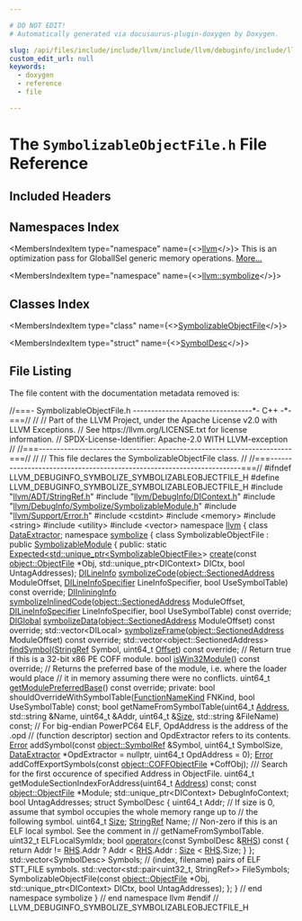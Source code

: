 ```yaml
---

# DO NOT EDIT!
# Automatically generated via docusaurus-plugin-doxygen by Doxygen.

slug: /api/files/include/include/llvm/include/llvm/debuginfo/include/llvm/debuginfo/symbolize/symbolizableobjectfile-h
custom_edit_url: null
keywords:
  - doxygen
  - reference
  - file

---
```





# The `SymbolizableObjectFile.h` File Reference

<DoxygenPage pluginConfig={pluginConfig}>



## Included Headers

<IncludesList>
<IncludesListItem
  filePath="llvm/ADT/StringRef.h"
  permalink="/docs/api/files/include/include/llvm/include/llvm/adt/stringref-h"
  isLocal="true" />
<IncludesListItem
  filePath="llvm/DebugInfo/DIContext.h"
  permalink="/docs/api/files/include/include/llvm/include/llvm/debuginfo/dicontext-h"
  isLocal="true" />
<IncludesListItem
  filePath="llvm/DebugInfo/Symbolize/SymbolizableModule.h"
  permalink="/docs/api/files/include/include/llvm/include/llvm/debuginfo/include/llvm/debuginfo/symbolize/symbolizablemodule-h"
  isLocal="true" />
<IncludesListItem
  filePath="llvm/Support/Error.h"
  permalink="/docs/api/files/include/include/llvm/include/llvm/support/error-h"
  isLocal="true" />
<IncludesListItem
  filePath="cstdint"
  permalink=""
  isLocal="false" />
<IncludesListItem
  filePath="memory"
  permalink=""
  isLocal="false" />
<IncludesListItem
  filePath="string"
  permalink=""
  isLocal="false" />
<IncludesListItem
  filePath="utility"
  permalink=""
  isLocal="false" />
<IncludesListItem
  filePath="vector"
  permalink=""
  isLocal="false" />
</IncludesList>

## Namespaces Index

<MembersIndex>

<MembersIndexItem
  type="namespace"
  name={<><a href="/docs/api/namespaces/llvm">llvm</a></>}>
This is an optimization pass for GlobalISel generic memory operations. <a href="/docs/api/namespaces/llvm/#details">More...</a>
</MembersIndexItem>

<MembersIndexItem
  type="namespace"
  name={<><a href="/docs/api/namespaces/llvm/symbolize">llvm::symbolize</a></>}>
</MembersIndexItem>

</MembersIndex>

## Classes Index

<MembersIndex>

<MembersIndexItem
  type="class"
  name={<><a href="/docs/api/classes/llvm/symbolize/symbolizableobjectfile">SymbolizableObjectFile</a></>}>
</MembersIndexItem>

<MembersIndexItem
  type="struct"
  name={<><a href="/docs/api/structs/llvm/symbolize/symbolizableobjectfile/symboldesc">SymbolDesc</a></>}>
</MembersIndexItem>

</MembersIndex>


## File Listing

The file content with the documentation metadata removed is:

<ProgramListing>

<Link id="l00001" /><CodeLine lineNumber="1"><span class="doxyHighlightComment">//===- SymbolizableObjectFile.h ---------------------------------&#42;- C++ -&#42;-===//</span></CodeLine>
<Link id="l00002" /><CodeLine lineNumber="2"><span class="doxyHighlightComment">//</span></CodeLine>
<Link id="l00003" /><CodeLine lineNumber="3"><span class="doxyHighlightComment">// Part of the LLVM Project, under the Apache License v2.0 with LLVM Exceptions.</span></CodeLine>
<Link id="l00004" /><CodeLine lineNumber="4"><span class="doxyHighlightComment">// See https://llvm.org/LICENSE.txt for license information.</span></CodeLine>
<Link id="l00005" /><CodeLine lineNumber="5"><span class="doxyHighlightComment">// SPDX-License-Identifier: Apache-2.0 WITH LLVM-exception</span></CodeLine>
<Link id="l00006" /><CodeLine lineNumber="6"><span class="doxyHighlightComment">//</span></CodeLine>
<Link id="l00007" /><CodeLine lineNumber="7"><span class="doxyHighlightComment">//===----------------------------------------------------------------------===//</span></CodeLine>
<Link id="l00008" /><CodeLine lineNumber="8"><span class="doxyHighlightComment">//</span></CodeLine>
<Link id="l00009" /><CodeLine lineNumber="9"><span class="doxyHighlightComment">// This file declares the SymbolizableObjectFile class.</span></CodeLine>
<Link id="l00010" /><CodeLine lineNumber="10"><span class="doxyHighlightComment">//</span></CodeLine>
<Link id="l00011" /><CodeLine lineNumber="11"><span class="doxyHighlightComment">//===----------------------------------------------------------------------===//</span></CodeLine>
<Link id="l00012" /><CodeLine lineNumber="12"><span class="doxyHighlightPreprocessor">#ifndef LLVM&#95;DEBUGINFO&#95;SYMBOLIZE&#95;SYMBOLIZABLEOBJECTFILE&#95;H</span></CodeLine>
<Link id="l00013" /><CodeLine lineNumber="13"><span class="doxyHighlightPreprocessor">#define LLVM&#95;DEBUGINFO&#95;SYMBOLIZE&#95;SYMBOLIZABLEOBJECTFILE&#95;H</span></CodeLine>
<Link id="l00014" /><CodeLine lineNumber="14"></CodeLine>
<Link id="l00015" /><CodeLine lineNumber="15"><span class="doxyHighlightPreprocessor">#include &quot;<a href="/docs/api/files/include/include/llvm/include/llvm/adt/stringref-h">llvm/ADT/StringRef.h</a>&quot;</span></CodeLine>
<Link id="l00016" /><CodeLine lineNumber="16"><span class="doxyHighlightPreprocessor">#include &quot;<a href="/docs/api/files/include/include/llvm/include/llvm/debuginfo/dicontext-h">llvm/DebugInfo/DIContext.h</a>&quot;</span></CodeLine>
<Link id="l00017" /><CodeLine lineNumber="17"><span class="doxyHighlightPreprocessor">#include &quot;<a href="/docs/api/files/include/include/llvm/include/llvm/debuginfo/include/llvm/debuginfo/symbolize/symbolizablemodule-h">llvm/DebugInfo/Symbolize/SymbolizableModule.h</a>&quot;</span></CodeLine>
<Link id="l00018" /><CodeLine lineNumber="18"><span class="doxyHighlightPreprocessor">#include &quot;<a href="/docs/api/files/include/include/llvm/include/llvm/support/error-h">llvm/Support/Error.h</a>&quot;</span></CodeLine>
<Link id="l00019" /><CodeLine lineNumber="19"><span class="doxyHighlightPreprocessor">#include &lt;cstdint&gt;</span></CodeLine>
<Link id="l00020" /><CodeLine lineNumber="20"><span class="doxyHighlightPreprocessor">#include &lt;memory&gt;</span></CodeLine>
<Link id="l00021" /><CodeLine lineNumber="21"><span class="doxyHighlightPreprocessor">#include &lt;string&gt;</span></CodeLine>
<Link id="l00022" /><CodeLine lineNumber="22"><span class="doxyHighlightPreprocessor">#include &lt;utility&gt;</span></CodeLine>
<Link id="l00023" /><CodeLine lineNumber="23"><span class="doxyHighlightPreprocessor">#include &lt;vector&gt;</span></CodeLine>
<Link id="l00024" /><CodeLine lineNumber="24"></CodeLine>
<Link id="l00025" /><CodeLine lineNumber="25"><span class="doxyHighlightKeyword">namespace </span><span class="doxyHighlight"><a href="/docs/api/namespaces/llvm">llvm</a> &#123;</span></CodeLine>
<Link id="l00026" /><CodeLine lineNumber="26"></CodeLine>
<Link id="l00027" /><CodeLine lineNumber="27"><span class="doxyHighlightKeyword">class </span><span class="doxyHighlight"><a href="/docs/api/classes/llvm/dataextractor">DataExtractor</a>;</span></CodeLine>
<Link id="l00028" /><CodeLine lineNumber="28"></CodeLine>
<Link id="l00029" /><CodeLine lineNumber="29"><span class="doxyHighlightKeyword">namespace </span><span class="doxyHighlight"><a href="/docs/api/namespaces/llvm/symbolize">symbolize</a> &#123;</span></CodeLine>
<Link id="l00030" /><CodeLine lineNumber="30"></CodeLine>
<Link id="l00031" /><CodeLine lineNumber="31" lineLink="/docs/api/classes/llvm/symbolize/symbolizableobjectfile"><span class="doxyHighlightKeyword">class </span><span class="doxyHighlight">SymbolizableObjectFile : </span><span class="doxyHighlightKeyword">public</span><span class="doxyHighlight"> <a href="/docs/api/classes/llvm/symbolize/symbolizablemodule">SymbolizableModule</a> &#123;</span></CodeLine>
<Link id="l00032" /><CodeLine lineNumber="32"><span class="doxyHighlightKeyword">public</span><span class="doxyHighlight">:</span></CodeLine>
<Link id="l00033" /><CodeLine lineNumber="33"><span class="doxyHighlight">  </span><span class="doxyHighlightKeyword">static</span><span class="doxyHighlight"> <a href="/docs/api/classes/llvm/expected">Expected&lt;std::unique&#95;ptr&lt;SymbolizableObjectFile&gt;</a>&gt;</span></CodeLine>
<Link id="l00034" /><CodeLine lineNumber="34"><span class="doxyHighlight">  <a href="/docs/api/classes/llvm/symbolize/symbolizableobjectfile/#a3ea94ca4d9dff028d5c6c11d8b045917">create</a>(</span><span class="doxyHighlightKeyword">const</span><span class="doxyHighlight"> <a href="/docs/api/classes/llvm/object/objectfile">object::ObjectFile</a> &#42;Obj, std::unique&#95;ptr&lt;DIContext&gt; DICtx,</span></CodeLine>
<Link id="l00035" /><CodeLine lineNumber="35"><span class="doxyHighlight">         </span><span class="doxyHighlightKeywordType">bool</span><span class="doxyHighlight"> UntagAddresses);</span></CodeLine>
<Link id="l00036" /><CodeLine lineNumber="36"></CodeLine>
<Link id="l00037" /><CodeLine lineNumber="37"><span class="doxyHighlight">  <a href="/docs/api/structs/llvm/dilineinfo">DILineInfo</a> <a href="/docs/api/classes/llvm/symbolize/symbolizableobjectfile/#a218915a5f9c3f5f93eb5b91d64b86bef">symbolizeCode</a>(<a href="/docs/api/structs/llvm/object/sectionedaddress">object::SectionedAddress</a> ModuleOffset,</span></CodeLine>
<Link id="l00038" /><CodeLine lineNumber="38"><span class="doxyHighlight">                           <a href="/docs/api/structs/llvm/dilineinfospecifier">DILineInfoSpecifier</a> LineInfoSpecifier,</span></CodeLine>
<Link id="l00039" /><CodeLine lineNumber="39"><span class="doxyHighlight">                           </span><span class="doxyHighlightKeywordType">bool</span><span class="doxyHighlight"> UseSymbolTable) </span><span class="doxyHighlightKeyword">const override</span><span class="doxyHighlight">;</span></CodeLine>
<Link id="l00040" /><CodeLine lineNumber="40"><span class="doxyHighlight">  <a href="/docs/api/classes/llvm/diinlininginfo">DIInliningInfo</a> <a href="/docs/api/classes/llvm/symbolize/symbolizableobjectfile/#af579f0af68a8e23690bd1e3ef3ed2b0e">symbolizeInlinedCode</a>(<a href="/docs/api/structs/llvm/object/sectionedaddress">object::SectionedAddress</a> ModuleOffset,</span></CodeLine>
<Link id="l00041" /><CodeLine lineNumber="41"><span class="doxyHighlight">                                      <a href="/docs/api/structs/llvm/dilineinfospecifier">DILineInfoSpecifier</a> LineInfoSpecifier,</span></CodeLine>
<Link id="l00042" /><CodeLine lineNumber="42"><span class="doxyHighlight">                                      </span><span class="doxyHighlightKeywordType">bool</span><span class="doxyHighlight"> UseSymbolTable) </span><span class="doxyHighlightKeyword">const override</span><span class="doxyHighlight">;</span></CodeLine>
<Link id="l00043" /><CodeLine lineNumber="43"><span class="doxyHighlight">  <a href="/docs/api/structs/llvm/diglobal">DIGlobal</a> <a href="/docs/api/classes/llvm/symbolize/symbolizableobjectfile/#a16e36ac568ecb580c16c44a3b74a4cd0">symbolizeData</a>(<a href="/docs/api/structs/llvm/object/sectionedaddress">object::SectionedAddress</a> ModuleOffset) </span><span class="doxyHighlightKeyword">const override</span><span class="doxyHighlight">;</span></CodeLine>
<Link id="l00044" /><CodeLine lineNumber="44"><span class="doxyHighlight">  std::vector&lt;DILocal&gt;</span></CodeLine>
<Link id="l00045" /><CodeLine lineNumber="45"><span class="doxyHighlight">  <a href="/docs/api/classes/llvm/symbolize/symbolizableobjectfile/#aaf76406be4473b3ff08ed20aeac28adb">symbolizeFrame</a>(<a href="/docs/api/structs/llvm/object/sectionedaddress">object::SectionedAddress</a> ModuleOffset) </span><span class="doxyHighlightKeyword">const override</span><span class="doxyHighlight">;</span></CodeLine>
<Link id="l00046" /><CodeLine lineNumber="46"><span class="doxyHighlight">  std::vector&lt;object::SectionedAddress&gt;</span></CodeLine>
<Link id="l00047" /><CodeLine lineNumber="47"><span class="doxyHighlight">  <a href="/docs/api/classes/llvm/symbolize/symbolizableobjectfile/#a8e5710046e14b7ebaacb3dbb25efc989">findSymbol</a>(<a href="/docs/api/classes/llvm/stringref">StringRef</a> Symbol, uint64&#95;t <a href="/docs/api/namespaces/llvm/#a05f5b9a11bdcc5feba62899f95dcf878a3134224cba2545bc57954d3b072aebb4">Offset</a>) </span><span class="doxyHighlightKeyword">const override</span><span class="doxyHighlight">;</span></CodeLine>
<Link id="l00048" /><CodeLine lineNumber="48"></CodeLine>
<Link id="l00049" /><CodeLine lineNumber="49"><span class="doxyHighlight">  </span><span class="doxyHighlightComment">// Return true if this is a 32-bit x86 PE COFF module.</span></CodeLine>
<Link id="l00050" /><CodeLine lineNumber="50"><span class="doxyHighlight">  </span><span class="doxyHighlightKeywordType">bool</span><span class="doxyHighlight"> <a href="/docs/api/classes/llvm/symbolize/symbolizableobjectfile/#ac72e6fb0e20d5035a0208d0d1bd13955">isWin32Module</a>() </span><span class="doxyHighlightKeyword">const override</span><span class="doxyHighlight">;</span></CodeLine>
<Link id="l00051" /><CodeLine lineNumber="51"></CodeLine>
<Link id="l00052" /><CodeLine lineNumber="52"><span class="doxyHighlight">  </span><span class="doxyHighlightComment">// Returns the preferred base of the module, i.e. where the loader would place</span></CodeLine>
<Link id="l00053" /><CodeLine lineNumber="53"><span class="doxyHighlight">  </span><span class="doxyHighlightComment">// it in memory assuming there were no conflicts.</span></CodeLine>
<Link id="l00054" /><CodeLine lineNumber="54"><span class="doxyHighlight">  uint64&#95;t <a href="/docs/api/classes/llvm/symbolize/symbolizableobjectfile/#aa1e9c1fa0a5e15a18b5391c33ef3d16c">getModulePreferredBase</a>() </span><span class="doxyHighlightKeyword">const override</span><span class="doxyHighlight">;</span></CodeLine>
<Link id="l00055" /><CodeLine lineNumber="55"></CodeLine>
<Link id="l00056" /><CodeLine lineNumber="56"><span class="doxyHighlightKeyword">private</span><span class="doxyHighlight">:</span></CodeLine>
<Link id="l00057" /><CodeLine lineNumber="57"><span class="doxyHighlight">  </span><span class="doxyHighlightKeywordType">bool</span><span class="doxyHighlight"> shouldOverrideWithSymbolTable(<a href="/docs/api/namespaces/llvm/symbolize/#af91736a8635f616fd8ff6b2123db6548">FunctionNameKind</a> FNKind,</span></CodeLine>
<Link id="l00058" /><CodeLine lineNumber="58"><span class="doxyHighlight">                                     </span><span class="doxyHighlightKeywordType">bool</span><span class="doxyHighlight"> UseSymbolTable) </span><span class="doxyHighlightKeyword">const</span><span class="doxyHighlight">;</span></CodeLine>
<Link id="l00059" /><CodeLine lineNumber="59"></CodeLine>
<Link id="l00060" /><CodeLine lineNumber="60"><span class="doxyHighlight">  </span><span class="doxyHighlightKeywordType">bool</span><span class="doxyHighlight"> getNameFromSymbolTable(uint64&#95;t <a href="/docs/api/namespaces/llvm/#a8e02bbea14c70bab55fbc1384e1472d9add7bf230fde8d4836917806aff6a6b27">Address</a>, std::string &amp;Name,</span></CodeLine>
<Link id="l00061" /><CodeLine lineNumber="61"><span class="doxyHighlight">                              uint64&#95;t &amp;Addr, uint64&#95;t &amp;<a href="/docs/api/files/lib/lib/analysis/inlineorder-cpp/#a7ee6f0cb51c3b9056199e9a0001fe8c3a6f6cb72d544962fa333e2e34ce64f719">Size</a>,</span></CodeLine>
<Link id="l00062" /><CodeLine lineNumber="62"><span class="doxyHighlight">                              std::string &amp;FileName) </span><span class="doxyHighlightKeyword">const</span><span class="doxyHighlight">;</span></CodeLine>
<Link id="l00063" /><CodeLine lineNumber="63"><span class="doxyHighlight">  </span><span class="doxyHighlightComment">// For big-endian PowerPC64 ELF, OpdAddress is the address of the .opd</span></CodeLine>
<Link id="l00064" /><CodeLine lineNumber="64"><span class="doxyHighlight">  </span><span class="doxyHighlightComment">// (function descriptor) section and OpdExtractor refers to its contents.</span></CodeLine>
<Link id="l00065" /><CodeLine lineNumber="65"><span class="doxyHighlight">  <a href="/docs/api/classes/llvm/error">Error</a> addSymbol(</span><span class="doxyHighlightKeyword">const</span><span class="doxyHighlight"> <a href="/docs/api/classes/llvm/object/symbolref">object::SymbolRef</a> &amp;Symbol, uint64&#95;t SymbolSize,</span></CodeLine>
<Link id="l00066" /><CodeLine lineNumber="66"><span class="doxyHighlight">                  <a href="/docs/api/classes/llvm/dataextractor">DataExtractor</a> &#42;OpdExtractor = </span><span class="doxyHighlightKeyword">nullptr</span><span class="doxyHighlight">,</span></CodeLine>
<Link id="l00067" /><CodeLine lineNumber="67"><span class="doxyHighlight">                  uint64&#95;t OpdAddress = 0);</span></CodeLine>
<Link id="l00068" /><CodeLine lineNumber="68"><span class="doxyHighlight">  <a href="/docs/api/classes/llvm/error">Error</a> addCoffExportSymbols(</span><span class="doxyHighlightKeyword">const</span><span class="doxyHighlight"> <a href="/docs/api/classes/llvm/object/coffobjectfile">object::COFFObjectFile</a> &#42;CoffObj);</span></CodeLine>
<Link id="l00069" /><CodeLine lineNumber="69"></CodeLine>
<Link id="l00070" /><CodeLine lineNumber="70"><span class="doxyHighlightComment">  /// Search for the first occurence of specified Address in ObjectFile.</span></CodeLine>
<Link id="l00071" /><CodeLine lineNumber="71"><span class="doxyHighlight">  uint64&#95;t getModuleSectionIndexForAddress(uint64&#95;t <a href="/docs/api/namespaces/llvm/#a8e02bbea14c70bab55fbc1384e1472d9add7bf230fde8d4836917806aff6a6b27">Address</a>) </span><span class="doxyHighlightKeyword">const</span><span class="doxyHighlight">;</span></CodeLine>
<Link id="l00072" /><CodeLine lineNumber="72"></CodeLine>
<Link id="l00073" /><CodeLine lineNumber="73"><span class="doxyHighlight">  </span><span class="doxyHighlightKeyword">const</span><span class="doxyHighlight"> <a href="/docs/api/classes/llvm/object/objectfile">object::ObjectFile</a> &#42;Module;</span></CodeLine>
<Link id="l00074" /><CodeLine lineNumber="74"><span class="doxyHighlight">  std::unique&#95;ptr&lt;DIContext&gt; DebugInfoContext;</span></CodeLine>
<Link id="l00075" /><CodeLine lineNumber="75"><span class="doxyHighlight">  </span><span class="doxyHighlightKeywordType">bool</span><span class="doxyHighlight"> UntagAddresses;</span></CodeLine>
<Link id="l00076" /><CodeLine lineNumber="76"></CodeLine>
<Link id="l00077" /><CodeLine lineNumber="77"><span class="doxyHighlight">  </span><span class="doxyHighlightKeyword">struct </span><span class="doxyHighlight">SymbolDesc &#123;</span></CodeLine>
<Link id="l00078" /><CodeLine lineNumber="78"><span class="doxyHighlight">    uint64&#95;t Addr;</span></CodeLine>
<Link id="l00079" /><CodeLine lineNumber="79"><span class="doxyHighlight">    </span><span class="doxyHighlightComment">// If size is 0, assume that symbol occupies the whole memory range up to</span></CodeLine>
<Link id="l00080" /><CodeLine lineNumber="80"><span class="doxyHighlight">    </span><span class="doxyHighlightComment">// the following symbol.</span></CodeLine>
<Link id="l00081" /><CodeLine lineNumber="81"><span class="doxyHighlight">    uint64&#95;t <a href="/docs/api/files/lib/lib/analysis/inlineorder-cpp/#a7ee6f0cb51c3b9056199e9a0001fe8c3a6f6cb72d544962fa333e2e34ce64f719">Size</a>;</span></CodeLine>
<Link id="l00082" /><CodeLine lineNumber="82"></CodeLine>
<Link id="l00083" /><CodeLine lineNumber="83"><span class="doxyHighlight">    <a href="/docs/api/classes/llvm/stringref">StringRef</a> Name;</span></CodeLine>
<Link id="l00084" /><CodeLine lineNumber="84"><span class="doxyHighlight">    </span><span class="doxyHighlightComment">// Non-zero if this is an ELF local symbol. See the comment in</span></CodeLine>
<Link id="l00085" /><CodeLine lineNumber="85"><span class="doxyHighlight">    </span><span class="doxyHighlightComment">// getNameFromSymbolTable.</span></CodeLine>
<Link id="l00086" /><CodeLine lineNumber="86"><span class="doxyHighlight">    uint32&#95;t ELFLocalSymIdx;</span></CodeLine>
<Link id="l00087" /><CodeLine lineNumber="87"></CodeLine>
<Link id="l00088" /><CodeLine lineNumber="88"><span class="doxyHighlight">    </span><span class="doxyHighlightKeywordType">bool</span><span class="doxyHighlight"> <a href="/docs/api/namespaces/llvm/object/#a0c94ce6da64569297177cfd8e9c570ed">operator&lt;</a>(</span><span class="doxyHighlightKeyword">const</span><span class="doxyHighlight"> SymbolDesc &amp;<a href="/docs/api/files/lib/lib/target/lib/target/x86/x86partialreduction-cpp/#a87b8bfbbe9d8f7146d7f20a5fb42efd0">RHS</a>)</span><span class="doxyHighlightKeyword"> const </span><span class="doxyHighlight">&#123;</span></CodeLine>
<Link id="l00089" /><CodeLine lineNumber="89"><span class="doxyHighlight">      </span><span class="doxyHighlightKeywordFlow">return</span><span class="doxyHighlight"> Addr != <a href="/docs/api/files/lib/lib/target/lib/target/x86/x86partialreduction-cpp/#a87b8bfbbe9d8f7146d7f20a5fb42efd0">RHS</a>.Addr ? Addr &lt; <a href="/docs/api/files/lib/lib/target/lib/target/x86/x86partialreduction-cpp/#a87b8bfbbe9d8f7146d7f20a5fb42efd0">RHS</a>.Addr : <a href="/docs/api/files/lib/lib/analysis/inlineorder-cpp/#a7ee6f0cb51c3b9056199e9a0001fe8c3a6f6cb72d544962fa333e2e34ce64f719">Size</a> &lt; <a href="/docs/api/files/lib/lib/target/lib/target/x86/x86partialreduction-cpp/#a87b8bfbbe9d8f7146d7f20a5fb42efd0">RHS</a>.Size;</span></CodeLine>
<Link id="l00090" /><CodeLine lineNumber="90"><span class="doxyHighlight">    &#125;</span></CodeLine>
<Link id="l00091" /><CodeLine lineNumber="91"><span class="doxyHighlight">  &#125;;</span></CodeLine>
<Link id="l00092" /><CodeLine lineNumber="92"><span class="doxyHighlight">  std::vector&lt;SymbolDesc&gt; Symbols;</span></CodeLine>
<Link id="l00093" /><CodeLine lineNumber="93"><span class="doxyHighlight">  </span><span class="doxyHighlightComment">// (index, filename) pairs of ELF STT&#95;FILE symbols.</span></CodeLine>
<Link id="l00094" /><CodeLine lineNumber="94"><span class="doxyHighlight">  std::vector&lt;std::pair&lt;uint32&#95;t, StringRef&gt;&gt; FileSymbols;</span></CodeLine>
<Link id="l00095" /><CodeLine lineNumber="95"></CodeLine>
<Link id="l00096" /><CodeLine lineNumber="96"><span class="doxyHighlight">  SymbolizableObjectFile(</span><span class="doxyHighlightKeyword">const</span><span class="doxyHighlight"> <a href="/docs/api/classes/llvm/object/objectfile">object::ObjectFile</a> &#42;Obj,</span></CodeLine>
<Link id="l00097" /><CodeLine lineNumber="97"><span class="doxyHighlight">                         std::unique&#95;ptr&lt;DIContext&gt; DICtx,</span></CodeLine>
<Link id="l00098" /><CodeLine lineNumber="98"><span class="doxyHighlight">                         </span><span class="doxyHighlightKeywordType">bool</span><span class="doxyHighlight"> UntagAddresses);</span></CodeLine>
<Link id="l00099" /><CodeLine lineNumber="99"><span class="doxyHighlight">&#125;;</span></CodeLine>
<Link id="l00100" /><CodeLine lineNumber="100"></CodeLine>
<Link id="l00101" /><CodeLine lineNumber="101"><span class="doxyHighlight">&#125; </span><span class="doxyHighlightComment">// end namespace symbolize</span></CodeLine>
<Link id="l00102" /><CodeLine lineNumber="102"></CodeLine>
<Link id="l00103" /><CodeLine lineNumber="103"><span class="doxyHighlight">&#125; </span><span class="doxyHighlightComment">// end namespace llvm</span></CodeLine>
<Link id="l00104" /><CodeLine lineNumber="104"></CodeLine>
<Link id="l00105" /><CodeLine lineNumber="105"><span class="doxyHighlightPreprocessor">#endif </span><span class="doxyHighlightComment">// LLVM&#95;DEBUGINFO&#95;SYMBOLIZE&#95;SYMBOLIZABLEOBJECTFILE&#95;H</span></CodeLine>

</ProgramListing>


</DoxygenPage>
